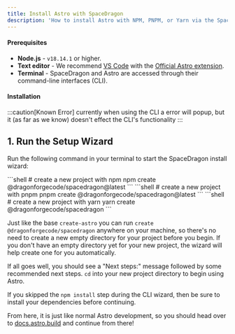 ```yaml
---
title: Install Astro with SpaceDragon
description: 'How to install Astro with NPM, PNPM, or Yarn via the SpaceDragon CLI tool.'
---
```


#### Prerequisites

- **Node.js** - `v18.14.1` or higher.
- **Text editor** - We recommend [VS Code](https://code.visualstudio.com/) with the [Official Astro extension](https://marketplace.visualstudio.com/items?itemName=astro-build.astro-vscode).
- **Terminal** - SpaceDragon and Astro are accessed through their command-line interfaces (CLI).

#### Installation


:::caution[Known Error]
currently when using the CLI a error will popup, but it (as far as we know) doesn't effect the CLI's functionality
:::

## 1. Run the Setup Wizard

Run the following command in your terminal to start the SpaceDragon install wizard:

<PackageManagerTabs>
  <Fragment slot="npm">
  ```shell
  # create a new project with npm
  npm create @dragonforgecode/spacedragon@latest
  ```
  </Fragment>
  <Fragment slot="pnpm">
  ```shell
  # create a new project with pnpm
  pnpm create @dragonforgecode/spacedragon@latest
  ```
  </Fragment>
  <Fragment slot="yarn">
  ```shell
  # create a new project with yarn
  yarn create @dragonforgecode/spacedragon
  ```
  </Fragment>
</PackageManagerTabs>

Just like the base `create-astro` you can run `create @dragonforgecode/spacedragon` anywhere on your machine, so there's no need to create a new empty directory for your project before you begin. If you don't have an empty directory yet for your new project, the wizard will help create one for you automatically.

If all goes well, you should see a "Next steps:" message followed by some recommended next steps. `cd` into your new project directory to begin using Astro.

If you skipped the `npm install` step during the CLI wizard, then be sure to install your dependencies before continuing.

From here, it is just like normal Astro development, so you should head over to [docs.astro.build](https://docs.astro.build/) and continue from there!